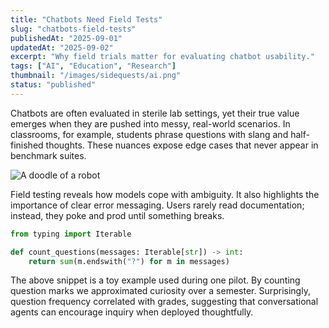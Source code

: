 ```yaml
---
title: "Chatbots Need Field Tests"
slug: "chatbots-field-tests"
publishedAt: "2025-09-01"
updatedAt: "2025-09-02"
excerpt: "Why field trials matter for evaluating chatbot usability."
tags: ["AI", "Education", "Research"]
thumbnail: "/images/sidequests/ai.png"
status: "published"
---
```


Chatbots are often evaluated in sterile lab settings, yet their true value emerges when they are pushed into messy, real-world scenarios. In classrooms, for example, students phrase questions with slang and half-finished thoughts. These nuances expose edge cases that never appear in benchmark suites.

![A doodle of a robot](/images/sidequests/ai.png)

Field testing reveals how models cope with ambiguity. It also highlights the importance of clear error messaging. Users rarely read documentation; instead, they poke and prod until something breaks.

```python
from typing import Iterable

def count_questions(messages: Iterable[str]) -> int:
    return sum(m.endswith("?") for m in messages)
```

The above snippet is a toy example used during one pilot. By counting question marks we approximated curiosity over a semester. Surprisingly, question frequency correlated with grades, suggesting that conversational agents can encourage inquiry when deployed thoughtfully.
